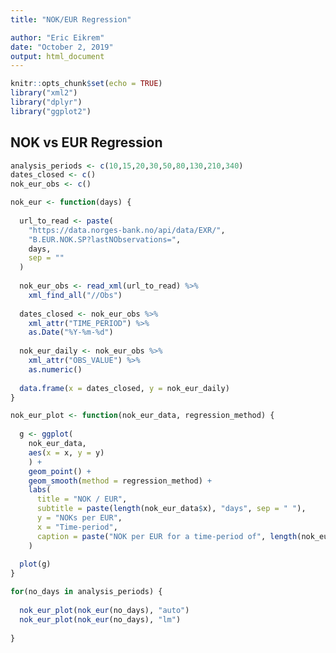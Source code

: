 ```yaml
---
title: "NOK/EUR Regression"

author: "Eric Eikrem"
date: "October 2, 2019"
output: html_document
---
```


```r
knitr::opts_chunk$set(echo = TRUE)
library("xml2")
library("dplyr")
library("ggplot2")
```

## NOK vs EUR Regression

```r
analysis_periods <- c(10,15,20,30,50,80,130,210,340)
dates_closed <- c()
nok_eur_obs <- c()

nok_eur <- function(days) {
  
  url_to_read <- paste(
    "https://data.norges-bank.no/api/data/EXR/",
    "B.EUR.NOK.SP?lastNObservations=",
    days,
    sep = ""
  )
  
  nok_eur_obs <- read_xml(url_to_read) %>%
    xml_find_all("//Obs")
  
  dates_closed <- nok_eur_obs %>% 
    xml_attr("TIME_PERIOD") %>% 
    as.Date("%Y-%m-%d")
  
  nok_eur_daily <- nok_eur_obs %>% 
    xml_attr("OBS_VALUE") %>% 
    as.numeric()
  
  data.frame(x = dates_closed, y = nok_eur_daily)
}

nok_eur_plot <- function(nok_eur_data, regression_method) {
  
  g <- ggplot(
    nok_eur_data, 
    aes(x = x, y = y)
    ) +
    geom_point() +
    geom_smooth(method = regression_method) +
    labs(
      title = "NOK / EUR",
      subtitle = paste(length(nok_eur_data$x), "days", sep = " "),
      y = "NOKs per EUR",
      x = "Time-period",
      caption = paste("NOK per EUR for a time-period of", length(nok_eur_data$x), "days", sep = " ") 
    )
  
  plot(g)
}

for(no_days in analysis_periods) {
  
  nok_eur_plot(nok_eur(no_days), "auto")
  nok_eur_plot(nok_eur(no_days), "lm")
  
}
```

